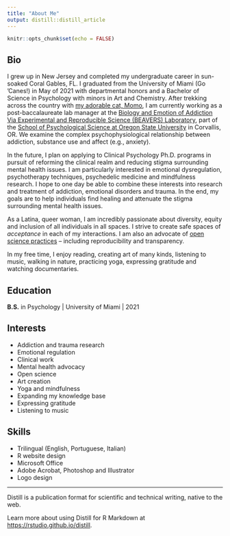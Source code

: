 ```yaml
---
title: "About Me"
output: distill::distill_article
---
```


```r
knitr::opts_chunk$set(echo = FALSE)
```

## Bio

I grew up in New Jersey and completed my undergraduate career in sun-soaked Coral Gables, FL. I graduated from the University of Miami (Go 'Canes!) in May of 2021 with departmental honors and a Bachelor of Science in Psychology with minors in Art and Chemistry. After trekking across the country with [my adorable cat, Momo](momo.html), I am currently working as a post-baccalaureate lab manager at the [Biology and Emotion of Addiction Via Experimental and Reproducible Science (BEAVERS) Laboratory](https://beaverslab.com/), part of the [School of Psychological Science at Oregon State University](https://catalog.oregonstate.edu/college-departments/liberal-arts/school-psychological-sciences/) in Corvallis, OR. We examine the complex psychophysiological relationship between addiction, substance use and affect (e.g., anxiety).

In the future, I plan on applying to Clinical Psychology Ph.D. programs in pursuit of reforming the clinical realm and reducing stigma surrounding mental health issues. I am particularly interested in emotional dysregulation, psychotherapy techniques, psychedelic medicine and mindfulness research. I hope to one day be able to combine these interests into research and treatment of addiction, emotional disorders and trauma. In the end, my goals are to help individuals find healing and attenuate the stigma surrounding mental health issues.

As a Latina, queer woman, I am incredibly passionate about diversity, equity and inclusion of all individuals in all spaces. I strive to create safe spaces of *acceptance* in each of my interactions. I am also an advocate of [open science practices](https://osf.io/) -- including reproducibility and transparency.

In my free time, I enjoy reading, creating art of many kinds, listening to music, walking in nature, practicing yoga, expressing gratitude and watching documentaries.

## Education

**B.S.** in Psychology | University of Miami | 2021

## Interests

* Addiction and trauma research
* Emotional regulation
* Clinical work
* Mental health advocacy
* Open science
* Art creation
* Yoga and mindfulness
* Expanding my knowledge base
* Expressing gratitude
* Listening to music

## Skills
* Trilingual (English, Portuguese, Italian)
* R website design
* Microsoft Office
* Adobe Acrobat, Photoshop and Illustrator
* Logo design

---

Distill is a publication format for scientific and technical writing, native to the web. 

Learn more about using Distill for R Markdown at <https://rstudio.github.io/distill>.





